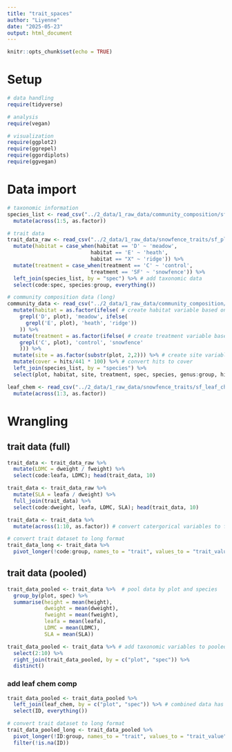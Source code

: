 ```yaml
---
title: "trait_spaces"
author: "Liyenne"
date: "2025-05-23"
output: html_document
---
```


```r
knitr::opts_chunk$set(echo = TRUE)
```

# Setup
```r
# data handling
require(tidyverse)

# analysis
require(vegan)

# visualization
require(ggplot2)
require(ggrepel)
require(ggordiplots)
require(ggvegan)
```

# Data import
```r
# taxonomic information
species_list <- read_csv("../2_data/1_raw_data/community_composition/sf_vp_species_list.csv") %>% 
  mutate(across(1:5, as.factor))
```

```r
# trait data
trait_data_raw <- read_csv("../2_data/1_raw_data/snowfence_traits/sf_plant_trait_data_full_v1.csv") %>% 
  mutate(habitat = case_when(habitat == 'D' ~ 'meadow',
                           habitat == 'E' ~ 'heath',
                           habitat == "X" ~ 'ridge')) %>% 
  mutate(treatment = case_when(treatment == 'C' ~ 'control',
                           treatment == 'SF' ~ 'snowfence')) %>% 
  left_join(species_list, by = "spec") %>% # add taxonomic data
  select(code:spec, species:group, everything())
```

```r
# community composition data (long)
community_data <- read_csv("../2_data/1_raw_data/community_composition/vp_pp_2023_l_fn.csv") %>% 
  mutate(habitat = as.factor(ifelse( # create habitat variable based on plot code
    grepl('D', plot), 'meadow', ifelse(
      grepl('E', plot), 'heath', 'ridge'))
    )) %>% 
  mutate(treatment = as.factor(ifelse( # create treatment variable based on plot code
    grepl('C', plot), 'control', 'snowfence'
    ))) %>%  
  mutate(site = as.factor(substr(plot, 2,2))) %>% # create site variable from plot code
  mutate(cover = hits/441 * 100) %>% # convert hits to cover
  left_join(species_list, by = "species") %>% 
  select(plot, habitat, site, treatment, spec, species, genus:group, hits, cover)
```

```r
leaf_chem <- read_csv("../2_data/1_raw_data/snowfence_traits/sf_leaf_chem.csv") %>% 
  mutate(across(1:3, as.factor))
```

# Wrangling
## trait data (full)
```r
trait_data <- trait_data_raw %>% 
  mutate(LDMC = dweight / fweight) %>% 
  select(code:leafa, LDMC); head(trait_data, 10)
```

```r
trait_data <- trait_data_raw %>% 
  mutate(SLA = leafa / dweight) %>% 
  full_join(trait_data) %>% 
  select(code:dweight, leafa, LDMC, SLA); head(trait_data, 10)
```

```r
trait_data <- trait_data %>% 
  mutate(across(1:10, as.factor)) # convert catergorical variables to factor
```

```r
# convert trait dataset to long format
trait_data_long <- trait_data %>% 
  pivot_longer(!code:group, names_to = "trait", values_to = "trait_value") 
```

## trait data (pooled) 
```r
trait_data_pooled <- trait_data %>%  # pool data by plot and species
  group_by(plot, spec) %>% 
  summarise(height = mean(height),
            dweight = mean(dweight), 
            fweight = mean(fweight),
            leafa = mean(leafa), 
            LDMC = mean(LDMC), 
            SLA = mean(SLA))

trait_data_pooled <- trait_data %>% # add taxonomic variables to pooled dataset
  select(2:10) %>% 
  right_join(trait_data_pooled, by = c("plot", "spec")) %>% 
  distinct()
```

### add leaf chem comp
```r
trait_data_pooled <- trait_data_pooled %>% 
  left_join(leaf_chem, by = c("plot", "spec")) %>% # combined data has 3 extra rows??? 
  select(ID, everything())
```

```r
# convert trait dataset to long format
trait_data_pooled_long <- trait_data_pooled %>% 
  pivot_longer(!ID:group, names_to = "trait", values_to = "trait_value") %>% 
  filter(!is.na(ID))
```
